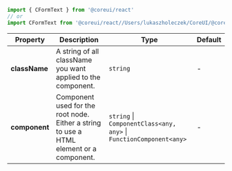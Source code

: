 
```jsx
import { CFormText } from '@coreui/react'
// or
import CFormText from '@coreui/react//Users/lukaszholeczek/CoreUI/@coreui/react/packages/coreui-react/src/components/form/CFormText'
```

| Property | Description | Type | Default |
| --- | --- | --- | --- |
| **className** | A string of all className you want applied to the component. | `string` | - |
| **component** | Component used for the root node. Either a string to use a HTML element or a component. | `string` \| `ComponentClass<any, any>` \| `FunctionComponent<any>` | - |
